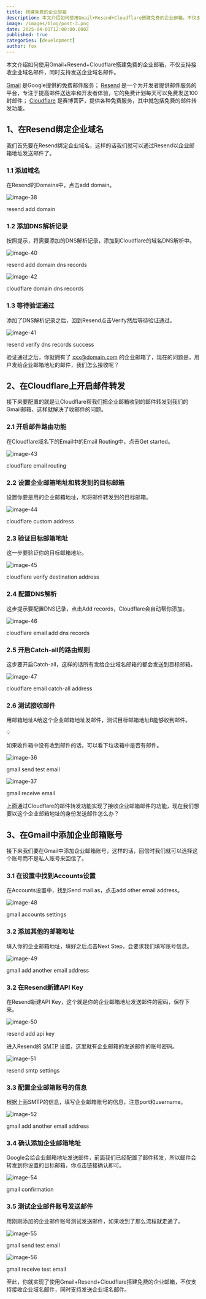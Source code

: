 ```yaml
---
title: 搭建免费的企业邮箱
description: 本文介绍如何使用Gmail+Resend+Cloudflare搭建免费的企业邮箱，不仅支持接收企业域名邮件，同时支持发送企业域名邮件。
image: /images/blog/post-3.png
date: 2025-04-01T12:00:00.000Z
published: true
categories: [development]
author: fox
---
```


本文介绍如何使用Gmail+Resend+Cloudflare搭建免费的企业邮箱，不仅支持接收企业域名邮件，同时支持发送企业域名邮件。

[Gmail](https://mail.google.com/?ref=javayhu.com) 是Google提供的免费邮件服务； [Resend](https://resend.com/?ref=javayhu.com) 是一个为开发者提供邮件服务的平台，专注于提高邮件送达率和开发者体验，它的免费计划每天可以免费发送100封邮件； [Cloudflare](https://www.cloudflare.com/?ref=javayhu.com) 是赛博菩萨，提供各种免费服务，其中就包括免费的邮件转发功能。

## 1、在Resend绑定企业域名

我们首先要在Resend绑定企业域名，这样的话我们就可以通过Resend以企业邮箱地址发送邮件了。

### 1.1 添加域名

在Resend的Domains中，点击add domain。

![image-38](https://blog.javayhu.com/images/a387b176498aa473826acc685774d4af.png)

resend add domain

### 1.2 添加DNS解析记录

按照提示，将需要添加的DNS解析记录，添加到Cloudflare的域名DNS解析中。

![image-40](https://blog.javayhu.com/images/780e58ed8d83cd3c8a741f2f3a8557ef.png)

resend add domain dns records

![image-42](https://blog.javayhu.com/images/4258ee92eab4e99296c48c9b05165622.png)

cloudflare domain dns records

### 1.3 等待验证通过

添加了DNS解析记录之后，回到Resend点击Verify然后等待验证通过。

![image-41](https://blog.javayhu.com/images/ab928ec5b58b0ea8840db1b360e5a5ee.png)

resend verify dns records success

验证通过之后，你就拥有了 xxx@domain.com 的企业邮箱了，现在的问题是，用户发给企业邮箱地址的邮件，我们怎么接收呢？

## 2、在Cloudflare上开启邮件转发

接下来要配置的就是让Cloudflare帮我们把企业邮箱收到的邮件转发到我们的Gmail邮箱，这样就解决了收邮件的问题。

### 2.1 开启邮件路由功能

在Cloudflare域名下的Email中的Email Routing中，点击Get started。

![image-43](https://blog.javayhu.com/images/c2ea89003e63eaee8a11d8db8f9da11a.png)

cloudflare email routing

### 2.2 设置企业邮箱地址和转发到的目标邮箱

设置你要是用的企业邮箱地址，和将邮件转发到的目标邮箱。

![image-44](https://blog.javayhu.com/images/e3db4d30dfa6e91a2d53e0a6fe6e6c1d.png)

cloudflare custom address

### 2.3 验证目标邮箱地址

这一步要验证你的目标邮箱地址。

![image-45](https://blog.javayhu.com/images/6f8031a2d4ea1b69b079174caa722fd6.png)

cloudflare verify destination address

### 2.4 配置DNS解析

这步提示要配置DNS记录，点击Add records，Cloudflare会自动帮你添加。

![image-46](https://blog.javayhu.com/images/ff01f4e0c31b8c6bfe4292e8056d760a.png)

cloudflare email add dns records

### 2.5 开启Catch-all的路由规则

这步要开启Catch-all，这样的话所有发给企业域名邮箱的都会发送到目标邮箱。

![image-47](https://blog.javayhu.com/images/70e3f208af670d8ece0d3ba4a8a215ce.png)

cloudflare email catch-all address

### 2.6 测试接收邮件

用邮箱地址A给这个企业邮箱地址发邮件，测试目标邮箱地址B能够收到邮件。

💡

如果收件箱中没有收到邮件的话，可以看下垃圾箱中是否有邮件。

![image-36](https://blog.javayhu.com/images/a82f858010191cafd05a181eea539c41.png)

gmail send test email

![image-37](https://blog.javayhu.com/images/37520d2003967d1e16d48cbc0b2ca901.png)

gmail receive email

上面通过Cloudflare的邮件转发功能实现了接收企业邮箱邮件的功能，现在我们想要以这个企业邮箱地址的身份发送邮件怎么办？

## 3、在Gmail中添加企业邮箱账号

接下来我们要在Gmail中添加企业邮箱账号，这样的话，回信时我们就可以选择这个账号而不是私人账号来回信了。

### 3.1 在设置中找到Accounts设置

在Accounts设置中，找到Send mail as，点击add other email address。

![image-48](https://blog.javayhu.com/images/9d0de8e3eeb162ddd410d4561b9ca7a8.png)

gmail accounts settings

### 3.2 添加其他的邮箱地址

填入你的企业邮箱地址，填好之后点击Next Step，会要求我们填写账号信息。

![image-49](https://blog.javayhu.com/images/5f4bc985dddb812c944732476b699858.png)

gmail add another email address

### 3.2 在Resend新建API Key

在Resend新建API Key，这个就是你的企业邮箱地址发送邮件的密码，保存下来。

![image-50](https://blog.javayhu.com/images/6b3bbc38cfe39cac254e8e5183d980fc.png)

resend add api key

进入Resend的 [SMTP](https://resend.com/settings/smtp?ref=javayhu.com) 设置，这里就有企业邮箱的发送邮件的账号密码。

![image-51](https://blog.javayhu.com/images/f36410b0d6d0198ef82e9cae077114ca.png)

resend smtp settings

### 3.3 配置企业邮箱账号的信息

根据上面SMTP的信息，填写企业邮箱账号的信息，注意port和username。

![image-52](https://blog.javayhu.com/images/3989e35e9a47c61a720ef33215d9d0b0.png)

gmail add another email address

### 3.4 确认添加企业邮箱地址

Google会给企业邮箱地址发送邮件，前面我们已经配置了邮件转发，所以邮件会转发到你设置的目标邮箱，你点击链接确认即可。

![image-54](https://blog.javayhu.com/images/c714a7de7c00d9fafd51cd8c7783079f.png)

gmail confirmation

### 3.5 测试企业邮件账号发送邮件

用刚刚添加的企业邮件账号测试发送邮件，如果收到了那么流程就走通了。

![image-55](https://blog.javayhu.com/images/896e9cd3cfbf8856fd19273824859c88.png)

gmail send test email

![image-56](https://blog.javayhu.com/images/c6b7e9cea1ca20d64fcb5fda95e55ded.png)

gmail receive test email

至此，你就实现了使用Gmail+Resend+Cloudflare搭建免费的企业邮箱，不仅支持接收企业域名邮件，同时支持发送企业域名邮件。
